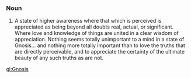 ===Noun===
#A state of higher awareness where that which is perceived is appreciated as being beyond all doubts real, actual, or significant. Where love and knowledge of things are united in a clear wisdom of appreciation. Nothing seems totally unimportant to a mind in a state of Gnosis… and nothing more totally important than to love the truths that are directly perceivable, and to appreciate the certainty of the ultimate beauty of any such truths as are not.

[[gl:Gnosis]]